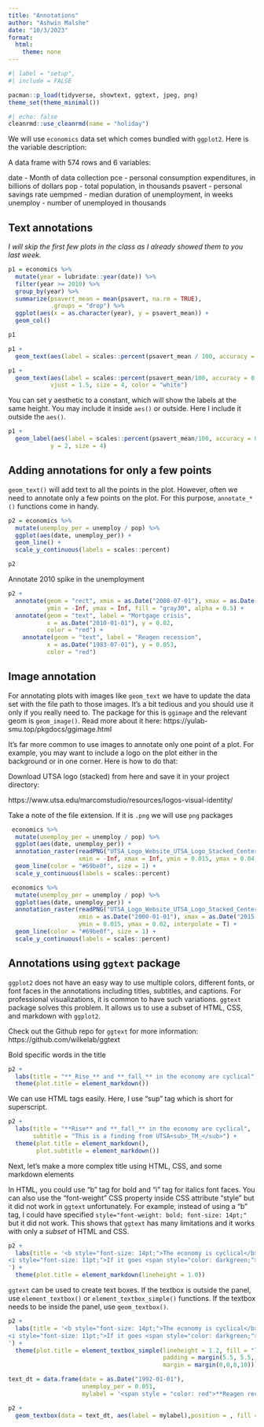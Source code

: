 ---
title: "Annotations"
author: "Ashwin Malshe"
date: "10/3/2023"
format:
  html: 
    theme: none
---

```{r}
#| label = "setup",
#| include = FALSE

pacman::p_load(tidyverse, showtext, ggtext, jpeg, png)
theme_set(theme_minimal())
```


```{r}
#| echo: false
cleanrmd::use_cleanrmd(name = "holiday")
```



We will use `economics` data set which comes bundled with `ggplot2`. Here is the variable description:

A data frame with 574 rows and 6 variables:

date - Month of data collection
pce - personal consumption expenditures, in billions of dollars
pop - total population, in thousands
psavert - personal savings rate
uempmed - median duration of unemployment, in weeks
unemploy - number of unemployed in thousands


## Text annotations


*I will skip the first few plots in the class as I already showed them to you last week.*

```{r}
p1 = economics %>% 
  mutate(year = lubridate::year(date)) %>% 
  filter(year >= 2010) %>% 
  group_by(year) %>% 
  summarize(psavert_mean = mean(psavert, na.rm = TRUE),
            .groups = "drop") %>% 
  ggplot(aes(x = as.character(year), y = psavert_mean)) +
  geom_col()

p1
```


```{r}
p1 +
  geom_text(aes(label = scales::percent(psavert_mean / 100, accuracy = 0.01)))
```


```{r}
p1 +
  geom_text(aes(label = scales::percent(psavert_mean/100, accuracy = 0.01)),
            vjust = 1.5, size = 4, color = "white")
```

You can set y aesthetic to a constant, which will show the labels at the same height. You may include it inside `aes()` or outside. Here I include it outside the `aes()`.

```{r}
p1 +
  geom_label(aes(label = scales::percent(psavert_mean/100, accuracy = 0.01)), 
            y = 2, size = 4)
```

## Adding annotations for only a few points

`geom_text()` will add text to all the points in the plot. However, often we need to annotate only a few points on the plot. For this purpose, `annotate_*()` functions come in handy.


```{r}
p2 = economics %>% 
  mutate(unemploy_per = unemploy / pop) %>% 
  ggplot(aes(date, unemploy_per)) +
  geom_line() +
  scale_y_continuous(labels = scales::percent)

p2
```

Annotate 2010 spike in the unemployment

```{r}
p2 +
  annotate(geom = "rect", xmin = as.Date("2008-07-01"), xmax = as.Date("2010-07-01"),
           ymin = -Inf, ymax = Inf, fill = "gray30", alpha = 0.5) +
  annotate(geom = "text", label = "Mortgage crisis", 
           x = as.Date("2010-01-01"), y = 0.02,
           color = "red") +
    annotate(geom = "text", label = "Reagen recession", 
           x = as.Date("1983-07-01"), y = 0.053,
           color = "red") 
```

## Image annotation

For annotating plots with images like `geom_text` we have to update the data set with the file path to those images. It's a bit tedious and you should use it only if you really need to. The package for this is `ggimage` and the relevant geom is `geom_image()`. Read more about it here:
https://yulab-smu.top/pkgdocs/ggimage.html


It's far more common to use images to annotate only one point of a plot. For example, you may want to include a logo on the plot either in the background or in one corner. Here is how to do that:

Download UTSA logo (stacked) from here and save it in your project directory:

https://www.utsa.edu/marcomstudio/resources/logos-visual-identity/

Take a note of the file extension. If it is `.png` we will use `png` packages

```{r}
 economics %>% 
  mutate(unemploy_per = unemploy / pop) %>% 
  ggplot(aes(date, unemploy_per)) +
  annotation_raster(readPNG("UTSA_Logo_Website_UTSA_Logo_Stacked_Center.png"),
                    xmin = -Inf, xmax = Inf, ymin = 0.015, ymax = 0.04, interpolate = T) +
  geom_line(color = "#69be0f", size = 1) +
  scale_y_continuous(labels = scales::percent)

```


```{r}
 economics %>% 
  mutate(unemploy_per = unemploy / pop) %>% 
  ggplot(aes(date, unemploy_per)) +
  annotation_raster(readPNG("UTSA_Logo_Website_UTSA_Logo_Stacked_Center.png"),
                    xmin = as.Date("2000-01-01"), xmax = as.Date("2015-01-01"), 
                    ymin = 0.015, ymax = 0.02, interpolate = T) +
  geom_line(color = "#69be0f", size = 1) +
  scale_y_continuous(labels = scales::percent)

```

## Annotations using `ggtext` package

`ggplot2` does not have an easy way to use multiple colors, different fonts, or font faces in the annotations including titles, subtitles, and captions. For professional visualizations, it is common to have such variations. `ggtext` package solves this problem. It allows us to use a subset of HTML, CSS, and markdown with `ggplot2`. 

Check out the Github repo for `ggtext` for more information: https://github.com/wilkelab/ggtext


Bold specific words in the title

```{r}
p2 +
  labs(title = "**_Rise_** and **_fall_** in the economy are cyclical") +
  theme(plot.title = element_markdown())

```

We can use HTML tags easily. Here, I use "sup" tag which is short for superscript.

```{r}
p2 +
  labs(title = "**Rise** and **_fall_** in the economy are cyclical",
       subtitle = "This is a finding from UTSA<sub>_TM_</sub>") +
  theme(plot.title = element_markdown(),
        plot.subtitle = element_markdown())
```

Next, let's make a more complex title using HTML, CSS, and some markdown elements

In HTML, you could use "b" tag for bold and "i" tag for italics font faces. You can also use the "font-weight" CSS property inside CSS attribute "style" but it did not work in `ggtext` unfortunately. For example, instead of using a "b" tag, I could have specified `style="font-weight: bold; font-size: 14pt;"` but it did not work. This shows that `ggtext` has many limitations and it works with only a *subset* of HTML and CSS.



```{r}
p2 +
  labs(title = '<b style="font-size: 14pt;">The economy is cyclical</b><br>
<i style="font-size: 11pt;">If it goes <span style="color: darkgreen;">**up**</span>, it is almost certain that it will come <span style="color: red;">**down**</span></i>
') +
  theme(plot.title = element_markdown(lineheight = 1.0))
```

`ggtext` can be used to create text boxes. If the textbox is outside the panel, use `element_textbox()` or `element_textbox_simple()` functions. If the textbox needs to be inside the panel, use `geom_textbox()`.


```{r}
p2 +
  labs(title = '<b style="font-size: 14pt;">The economy is cyclical</b><br>
<i style="font-size: 11pt;">If it goes <span style="color: darkgreen;">**up**</span>, it is almost certain that it will come <span style="color: red;">**down**</span></i>
') +
  theme(plot.title = element_textbox_simple(lineheight = 1.2, fill = "lightsteelblue1",
                                            padding = margin(5.5, 5.5, 20, 5.5),
                                            margin = margin(0,0,0,10))) #pushed the box off the left
```

```{r}

text_dt = data.frame(date = as.Date("1992-01-01"), 
                     unemploy_per = 0.051, 
                     mylabel = '<span style = "color: red">**Reagen recession**<sup></sup>©</span>')

p2 +
  geom_textbox(data = text_dt, aes(label = mylabel),position = , fill = "lightsteelblue")

```



